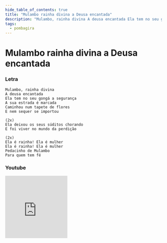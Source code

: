 ```yaml
---
hide_table_of_contents: true
title: "Mulambo rainha divina a Deusa encantada"
description: "Mulambo, rainha divina A deusa encantada Ela tem no seu gongá a segurança A sua estrada é marcada Caminhou num tapete de flores E nem sequer se importou Ela deixou os seus súditos chorando E foi viver no mundo da perdição Ela é rainha! Ela é mulher Ela é rainha! Ela é mulher Pedacinho de Mulambo Para quem tem fé"
tags:
  - pombagira
---
```


# Mulambo rainha divina a Deusa encantada

### Letra

```text
Mulambo, rainha divina
A deusa encantada
Ela tem no seu gongá a segurança
A sua estrada é marcada
Caminhou num tapete de flores
E nem sequer se importou

(2x)
Ela deixou os seus súditos chorando
E foi viver no mundo da perdição

(2x)
Ela é rainha! Ela é mulher
Ela é rainha! Ela é mulher
Pedacinho de Mulambo
Para quem tem fé
```

### Youtube

<iframe
  width="200"
  height="200"
  src="https://www.youtube.com/embed/EDwDjisHkJQ"
  title="YouTube video player"
  frameborder="0"
  allow="accelerometer; autoplay; clipboard-write; encrypted-media; gyroscope; picture-in-picture; web-share"
  referrerpolicy="strict-origin-when-cross-origin"
  allowfullscreen
></iframe>